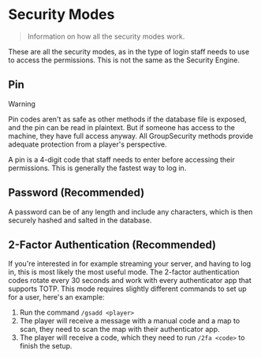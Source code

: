 # Security Modes
> Information on how all the security modes work.

These are all the security modes, as in the type of login staff needs to use to access the permissions. This is not the same as the Security Engine.

## Pin
> [!WARNING]
>
> Pin codes aren't as safe as other methods if the database file is exposed, and the pin can be read in plaintext. But if someone has access to the machine, they have full access anyway.
All GroupSecurity methods provide adequate protection from a player's perspective.

A pin is a 4-digit code that staff needs to enter before accessing their permissions. This is generally the fastest way to log in.

## Password (Recommended)
A password can be of any length and include any characters, which is then securely hashed and salted in the database.

## 2-Factor Authentication (Recommended)
If you're interested in for example streaming your server, and having to log in, this is most likely the most useful mode.
The 2-factor authentication codes rotate every 30 seconds and work with every authenticator app that supports TOTP.
This mode requires slightly different commands to set up for a user, here's an example:

1. Run the command `/gsadd <player>`
2. The player will receive a message with a manual code and a map to scan, they need to scan the map with their authenticator app.
3. The player will receive a code, which they need to run `/2fa <code>` to finish the setup.